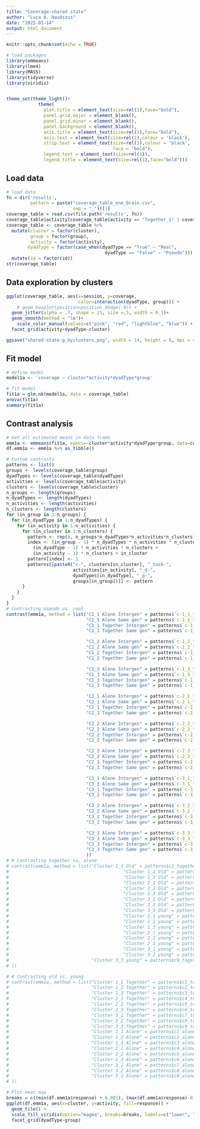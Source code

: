 ```yaml
---
title: "Coverage-shared state"
author: "Luca A. Naudszus"
date: "2025-03-14"
output: html_document
---
```


```r
knitr::opts_chunk$set(echo = TRUE)

# load packages
library(emmeans)
library(lme4)
library(MASS)
library(tidyverse)
library(viridis)


theme_set(theme_light()+
            theme(
              plot.title = element_text(size=rel(1),face="bold"),
              panel.grid.major = element_blank(),
              panel.grid.minor = element_blank(),
              panel.background = element_blank(),
              axis.title = element_text(size=rel(1),face="bold"),
              axis.text = element_text(size=rel(1),colour = 'black'),
              strip.text = element_text(size=rel(1),colour = 'black', 
                                        face = "bold"),
              legend.text = element_text(size=rel(1)),
              legend.title = element_text(size=rel(1),face="bold")))


```

## Load data

```r
# load data
fn = dir('results', 
         pattern = paste("coverage_table_one_brain.csv", 
                         sep = "_"))[1]
coverage_table = read.csv(file.path('results', fn)) 
coverage_table$activity[coverage_table$activity == "Together_1" | coverage_table$activity == "Together_2"] = "Together"
coverage_table <- coverage_table %>%
  mutate(cluster = factor(cluster),
         group = factor(group),
         activity = factor(activity),
        dyadType = factor(case_when(dyadType == "True" ~ "Real",
                                     dyadType == "False" ~ "Pseudo"))) %>%
  mutate(id = factor(id))
str(coverage_table)
```

## Data exploration by clusters

```r
ggplot(coverage_table, aes(x=session, y=coverage,
                           color=interaction(dyadType, group))) +
    # geom_boxplot(position=position_dodge(.9)) +
  geom_jitter(alpha = .7, shape = 21, size =.5, width = 0.1)+
  geom_smooth(method = "lm")+
    scale_color_manual(values=c("pink", "red", "lightblue", "blue")) +
  facet_grid(activity+dyadType~cluster)

ggsave("shared-state-g_byclusters.png", width = 14, height = 8, dpi = 400)
```



## Fit model

```r
# define model
model1a <- 'coverage ~ cluster*activity*dyadType*group'

# fit model
fit1a = glm.nb(model1a, data = coverage_table)
anova(fit1a)
summary(fit1a)
```

## Contrast analysis

```r
# Get all estimated means in data frame
emm1a <- emmeans(fit1a, specs=~cluster*activity*dyadType*group, data=coverage_table, type="response") 
df.emm1a <- emm1a %>% as_tibble()

# Custom contrasts
patterns <- list()
groups <- levels(coverage_table$group)
dyadTypes <- levels(coverage_table$dyadType)
activities <- levels(coverage_table$activity)
clusters <- levels(coverage_table$cluster)
n_groups <- length(groups)
n_dyadTypes <- length(dyadTypes)
n_activities <- length(activities)
n_clusters <- length(clusters)
for (in_group in 1:n_groups) {
  for (in_dyadType in 1:n_dyadTypes) {
    for (in_activity in 1:n_activities) {
      for (in_cluster in 1:n_clusters) {
        pattern <- rep(0, n_groups*n_dyadTypes*n_activities*n_clusters)
        index <- (in_group - 1) * n_dyadTypes * n_activities * n_clusters + 
          (in_dyadType - 1) * n_activities * n_clusters +  
          (in_activity - 1) * n_clusters + in_cluster
        pattern[index] <- 1
        patterns[[paste0("c-", clusters[in_cluster], "_task-", 
                         activities[in_activity], "_d-", 
                         dyadTypes[in_dyadType], "_g-", 
                         groups[in_group])]] <- pattern
      }
    }
  }
}
# Contrasting pseudo vs. real
contrast(emm1a, method = list("C1_1 Alone Intergen" = patterns$`c-1_1_task-Alone_d-Pseudo_g-Intergen` - patterns$`c-1_1_task-Alone_d-Real_g-Intergen`,
                              "C1_1 Alone Same gen" = patterns$`c-1_1_task-Alone_d-Pseudo_g-Same gen` - patterns$`c-1_1_task-Alone_d-Real_g-Same gen`,
                              "C1_1 Together Intergen" = patterns$`c-1_1_task-Together_d-Pseudo_g-Intergen` - patterns$`c-1_1_task-Together_d-Real_g-Intergen`,
                              "C1_1 Together Same gen" = patterns$`c-1_1_task-Together_d-Pseudo_g-Same gen` - patterns$`c-1_1_task-Together_d-Real_g-Same gen`,

                              "C1_2 Alone Intergen" = patterns$`c-1_2_task-Alone_d-Pseudo_g-Intergen` - patterns$`c-1_2_task-Alone_d-Real_g-Intergen`,
                              "C1_2 Alone Same gen" = patterns$`c-1_2_task-Alone_d-Pseudo_g-Same gen` - patterns$`c-1_2_task-Alone_d-Real_g-Same gen`,
                              "C1_2 Together Intergen" = patterns$`c-1_2_task-Together_d-Pseudo_g-Intergen` - patterns$`c-1_2_task-Together_d-Real_g-Intergen`,
                              "C1_2 Together Same gen" = patterns$`c-1_2_task-Together_d-Pseudo_g-Same gen` - patterns$`c-1_2_task-Together_d-Real_g-Same gen`,

                              "C1_3 Alone Intergen" = patterns$`c-1_3_task-Alone_d-Pseudo_g-Intergen` - patterns$`c-1_3_task-Alone_d-Real_g-Intergen`,
                              "C1_3 Alone Same gen" = patterns$`c-1_3_task-Alone_d-Pseudo_g-Same gen` - patterns$`c-1_3_task-Alone_d-Real_g-Same gen`,
                              "C1_3 Together Intergen" = patterns$`c-1_3_task-Together_d-Pseudo_g-Intergen` - patterns$`c-1_3_task-Together_d-Real_g-Intergen`,
                              "C1_3 Together Same gen" = patterns$`c-1_3_task-Together_d-Pseudo_g-Same gen` - patterns$`c-1_3_task-Together_d-Real_g-Same gen`,

                              "C2_1 Alone Intergen" = patterns$`c-2_1_task-Alone_d-Pseudo_g-Intergen` - patterns$`c-2_1_task-Alone_d-Real_g-Intergen`,
                              "C2_1 Alone Same gen" = patterns$`c-2_1_task-Alone_d-Pseudo_g-Same gen` - patterns$`c-2_1_task-Alone_d-Real_g-Same gen`,
                              "C2_1 Together Intergen" = patterns$`c-2_1_task-Together_d-Pseudo_g-Intergen` - patterns$`c-2_1_task-Together_d-Real_g-Intergen`,
                              "C2_1 Together Same gen" = patterns$`c-2_1_task-Together_d-Pseudo_g-Same gen` - patterns$`c-2_1_task-Together_d-Real_g-Same gen`,

                              "C2_2 Alone Intergen" = patterns$`c-2_2_task-Alone_d-Pseudo_g-Intergen` - patterns$`c-2_2_task-Alone_d-Real_g-Intergen`,
                              "C2_2 Alone Same gen" = patterns$`c-2_2_task-Alone_d-Pseudo_g-Same gen` - patterns$`c-2_2_task-Alone_d-Real_g-Same gen`,
                              "C2_2 Together Intergen" = patterns$`c-2_2_task-Together_d-Pseudo_g-Intergen` - patterns$`c-2_2_task-Together_d-Real_g-Intergen`,
                              "C2_2 Together Same gen" = patterns$`c-2_2_task-Together_d-Pseudo_g-Same gen` - patterns$`c-2_2_task-Together_d-Real_g-Same gen`,

                              "C2_3 Alone Intergen" = patterns$`c-2_3_task-Alone_d-Pseudo_g-Intergen` - patterns$`c-2_3_task-Alone_d-Real_g-Intergen`,
                              "C2_3 Alone Same gen" = patterns$`c-2_3_task-Alone_d-Pseudo_g-Same gen` - patterns$`c-2_3_task-Alone_d-Real_g-Same gen`,
                              "C2_3 Together Intergen" = patterns$`c-2_3_task-Together_d-Pseudo_g-Intergen` - patterns$`c-2_3_task-Together_d-Real_g-Intergen`,
                              "C2_3 Together Same gen" = patterns$`c-2_3_task-Together_d-Pseudo_g-Same gen` - patterns$`c-2_3_task-Together_d-Real_g-Same gen`,

                              "C3_1 Alone Intergen" = patterns$`c-3_1_task-Alone_d-Pseudo_g-Intergen` - patterns$`c-3_1_task-Alone_d-Real_g-Intergen`,
                              "C3_1 Alone Same gen" = patterns$`c-3_1_task-Alone_d-Pseudo_g-Same gen` - patterns$`c-3_1_task-Alone_d-Real_g-Same gen`,
                              "C3_1 Together Intergen" = patterns$`c-3_1_task-Together_d-Pseudo_g-Intergen` - patterns$`c-3_1_task-Together_d-Real_g-Intergen`,
                              "C3_1 Together Same gen" = patterns$`c-3_1_task-Together_d-Pseudo_g-Same gen` - patterns$`c-3_1_task-Together_d-Real_g-Same gen`,

                              "C3_2 Alone Intergen" = patterns$`c-3_2_task-Alone_d-Pseudo_g-Intergen` - patterns$`c-3_2_task-Alone_d-Real_g-Intergen`,
                              "C3_2 Alone Same gen" = patterns$`c-3_2_task-Alone_d-Pseudo_g-Same gen` - patterns$`c-3_2_task-Alone_d-Real_g-Same gen`,
                              "C3_2 Together Intergen" = patterns$`c-3_2_task-Together_d-Pseudo_g-Intergen` - patterns$`c-3_2_task-Together_d-Real_g-Intergen`,
                              "C3_2 Together Same gen" = patterns$`c-3_2_task-Together_d-Pseudo_g-Same gen` - patterns$`c-3_2_task-Together_d-Real_g-Same gen`,

                              "C3_3 Alone Intergen" = patterns$`c-3_3_task-Alone_d-Pseudo_g-Intergen` - patterns$`c-3_3_task-Alone_d-Real_g-Intergen`,
                              "C3_3 Alone Same gen" = patterns$`c-3_3_task-Alone_d-Pseudo_g-Same gen` - patterns$`c-3_3_task-Alone_d-Real_g-Same gen`,
                              "C3_3 Together Intergen" = patterns$`c-3_3_task-Together_d-Pseudo_g-Intergen` - patterns$`c-3_3_task-Together_d-Real_g-Intergen`,
                              "C3_3 Together Same gen" = patterns$`c-3_3_task-Together_d-Pseudo_g-Same gen` - patterns$`c-3_3_task-Together_d-Real_g-Same gen`
                              ))
# # Contrasting together vs. alone
# contrast(emm1a, method = list("Cluster 1_1 Old" = patterns$c1_together_old - patterns$c1_alone_old, 
#                                           "Cluster 1_2 Old" = patterns$c2_together_old - patterns$c2_alone_old,
#                                           "Cluster 1_3 Old" = patterns$c3_together_old - patterns$c3_alone_old,
#                                           "Cluster 2_1 Old" = patterns$c4_together_old - patterns$c4_alone_old,
#                                           "Cluster 2_2 Old" = patterns$c5_together_old - patterns$c5_alone_old,
#                                           "Cluster 2_3 Old" = patterns$c6_together_old - patterns$c6_alone_old,
#                                           "Cluster 3_1 Old" = patterns$c7_together_old - patterns$c7_alone_old,
#                                           "Cluster 3_2 Old" = patterns$c8_together_old - patterns$c8_alone_old,
#                                           "Cluster 3_3 Old" = patterns$c9_together_old - patterns$c9_alone_old,
#                                           "Cluster 1_1 young" = patterns$c1_together_young - patterns$c1_alone_young, 
#                                           "Cluster 1_2 young" = patterns$c2_together_young - patterns$c2_alone_young,
#                                           "Cluster 1_3 young" = patterns$c3_together_young - patterns$c3_alone_young,
#                                           "Cluster 2_1 young" = patterns$c4_together_young - patterns$c4_alone_young,
#                                           "Cluster 2_2 young" = patterns$c5_together_young - patterns$c5_alone_young,
#                                           "Cluster 2_3 young" = patterns$c6_together_young - patterns$c6_alone_young,
#                                           "Cluster 3_1 young" = patterns$c7_together_young - patterns$c7_alone_young,
#                                           "Cluster 3_2 young" = patterns$c8_together_young - patterns$c8_alone_young,
#                               "Cluster 3_3 young" = patterns$c9_together_young - patterns$c9_alone_young
# ))

# # Contrasting old vs. young
# contrast(emm1a, method = list("Cluster 1_1 Together" = patterns$c1_together_old - patterns$c1_together_young, 
#                               "Cluster 1_2 Together" = patterns$c2_together_old - patterns$c2_together_young, 
#                               "Cluster 1_3 Together" = patterns$c3_together_old - patterns$c3_together_young, 
#                               "Cluster 2_1 Together" = patterns$c4_together_old - patterns$c4_together_young,
#                               "Cluster 2_2 Together" = patterns$c5_together_old - patterns$c5_together_young, 
#                               "Cluster 2_3 Together" = patterns$c6_together_old - patterns$c6_together_young, 
#                               "Cluster 3_1 Together" = patterns$c7_together_old - patterns$c7_together_young, 
#                               "Cluster 3_2 Together" = patterns$c8_together_old - patterns$c8_together_young,
#                               "Cluster 3_3 Together" = patterns$c9_together_old - patterns$c9_together_young, 
#                               "Cluster 1_1 Alone" = patterns$c1_alone_old - patterns$c1_alone_young, 
#                               "Cluster 1_2 Alone" = patterns$c2_alone_old - patterns$c2_alone_young, 
#                               "Cluster 1_3 Alone" = patterns$c3_alone_old - patterns$c3_alone_young, 
#                               "Cluster 2_1 Alone" = patterns$c4_alone_old - patterns$c4_alone_young,
#                               "Cluster 2_2 Alone" = patterns$c5_alone_old - patterns$c5_alone_young, 
#                               "Cluster 2_3 Alone" = patterns$c6_alone_old - patterns$c6_alone_young, 
#                               "Cluster 3_1 Alone" = patterns$c7_alone_old - patterns$c7_alone_young, 
#                               "Cluster 3_2 Alone" = patterns$c8_alone_old - patterns$c8_alone_young,
#                               "Cluster 3_3 Alone" = patterns$c9_alone_old - patterns$c9_alone_young
# ))

# Plot heat map
breaks = c((min(df.emm1a$response) + 0.001), (max(df.emm1a$response)-0.001))
ggplot(df.emm1a, aes(x=cluster, y=activity, fill=response)) + 
  geom_tile() + 
  scale_fill_viridis(option="magma", breaks=breaks, labels=c("lower", "higher")) + 
  facet_grid(dyadType~group)
```